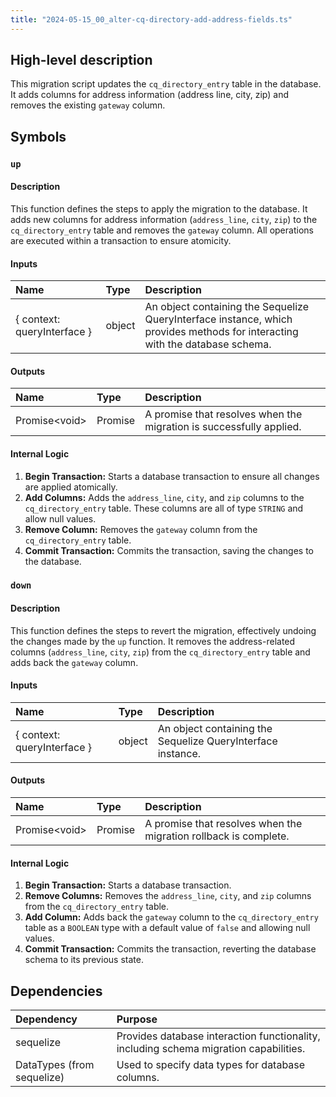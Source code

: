 ```yaml
---
title: "2024-05-15_00_alter-cq-directory-add-address-fields.ts"
---
```


## High-level description
This migration script updates the `cq_directory_entry` table in the database. It adds columns for address information (address line, city, zip) and removes the existing `gateway` column.

## Symbols

### `up`
#### Description
This function defines the steps to apply the migration to the database. It adds new columns for address information (`address_line`, `city`, `zip`) to the `cq_directory_entry` table and removes the `gateway` column. All operations are executed within a transaction to ensure atomicity.

#### Inputs
| Name | Type | Description |
|:-----|:-----|:------------|
| \{ context: queryInterface \} | object | An object containing the Sequelize QueryInterface instance, which provides methods for interacting with the database schema. |

#### Outputs
| Name | Type | Description |
|:-----|:-----|:------------|
| Promise&lt;void&gt; | Promise | A promise that resolves when the migration is successfully applied. |

#### Internal Logic
1. **Begin Transaction:** Starts a database transaction to ensure all changes are applied atomically.
2. **Add Columns:** Adds the `address_line`, `city`, and `zip` columns to the `cq_directory_entry` table. These columns are all of type `STRING` and allow null values.
3. **Remove Column:** Removes the `gateway` column from the `cq_directory_entry` table.
4. **Commit Transaction:** Commits the transaction, saving the changes to the database.

### `down`
#### Description
This function defines the steps to revert the migration, effectively undoing the changes made by the `up` function. It removes the address-related columns (`address_line`, `city`, `zip`) from the `cq_directory_entry` table and adds back the `gateway` column.

#### Inputs
| Name | Type | Description |
|:-----|:-----|:------------|
| \{ context: queryInterface \} | object | An object containing the Sequelize QueryInterface instance. |

#### Outputs
| Name | Type | Description |
|:-----|:-----|:------------|
| Promise&lt;void&gt; | Promise | A promise that resolves when the migration rollback is complete. |

#### Internal Logic
1. **Begin Transaction:** Starts a database transaction.
2. **Remove Columns:** Removes the `address_line`, `city`, and `zip` columns from the `cq_directory_entry` table.
3. **Add Column:** Adds back the `gateway` column to the `cq_directory_entry` table as a `BOOLEAN` type with a default value of `false` and allowing null values.
4. **Commit Transaction:** Commits the transaction, reverting the database schema to its previous state.

## Dependencies
| Dependency | Purpose |
|:-----------|:--------|
| sequelize | Provides database interaction functionality, including schema migration capabilities. |
| DataTypes (from sequelize) | Used to specify data types for database columns. |


